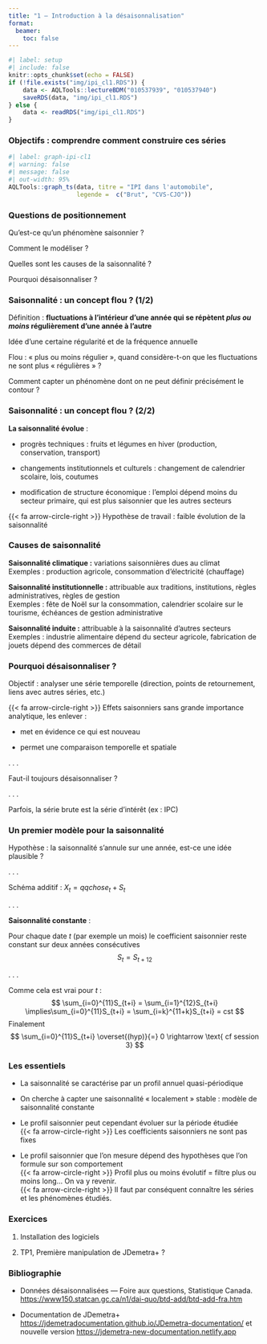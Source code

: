 ```yaml
---
title: "1 – Introduction à la désaisonnalisation"
format: 
  beamer:
    toc: false
---
```



```r
#| label: setup
#| include: false
knitr::opts_chunk$set(echo = FALSE)
if (!file.exists("img/ipi_cl1.RDS")) {
	data <- AQLTools::lectureBDM("010537939", "010537940")
	saveRDS(data, "img/ipi_cl1.RDS")	
} else {
	data <- readRDS("img/ipi_cl1.RDS")
}
```


### Objectifs : comprendre comment construire ces séries

```r
#| label: graph-ipi-cl1
#| warning: false
#| message: false
#| out-width: 95%
AQLTools::graph_ts(data, titre = "IPI dans l'automobile",
				   legende =  c("Brut", "CVS-CJO"))
```


### Questions de positionnement

Qu'est-ce qu'un phénomène saisonnier ?


Comment le modéliser ?



Quelles sont les causes de la saisonnalité ?


Pourquoi désaisonnaliser ?



### Saisonnalité : un concept flou ? (1/2)

Définition : **fluctuations à l'intérieur d'une année qui se répètent *plus ou moins* régulièrement d'une année à l'autre**

   

Idée d'une certaine régularité et de la fréquence annuelle

  

Flou : «\ plus ou moins régulier\ », quand considère-t-on que les fluctuations ne sont plus «\ régulières\ » ?

Comment capter un phénomène dont on ne peut définir précisément le contour ?

### Saisonnalité : un concept flou ? (2/2)

**La saisonnalité évolue**  :

- progrès techniques : fruits et légumes en hiver (production, conservation, transport) 

- changements institutionnels et culturels : changement de calendrier scolaire, lois, coutumes

- modification de structure économique : l'emploi dépend moins du secteur primaire, qui est plus saisonnier que les autres secteurs 

{{< fa arrow-circle-right >}} Hypothèse de travail : faible évolution de la saisonnalité


### Causes de saisonnalité

**Saisonnalité climatique :** variations saisonnières dues au climat  
Exemples : production agricole, consommation d'électricité (chauffage)  


**Saisonnalité institutionnelle :** attribuable aux traditions, institutions, règles administratives, règles de gestion  
Exemples : fête de Noël sur la consommation, calendrier scolaire sur le tourisme, échéances de gestion administrative  


**Saisonnalité induite :** attribuable à la saisonnalité d'autres secteurs
Exemples : industrie alimentaire dépend du secteur agricole, fabrication de jouets dépend des commerces de détail


### Pourquoi désaisonnaliser ?

Objectif : analyser une série temporelle (direction, points de retournement, liens avec autres séries, etc.)

{{< fa arrow-circle-right >}} Effets saisonniers sans grande importance analytique, les enlever :

- met en évidence ce qui est nouveau

- permet une comparaison temporelle et spatiale

. . .

 Faut-il toujours désaisonnaliser ?

. . .

Parfois, la série brute est la série d'intérêt (ex : IPC)

### Un premier modèle pour la saisonnalité {.smaller}

Hypothèse : la saisonnalité s'annule sur une année, est-ce une idée plausible ?

. . .

Schéma additif : $X_t=qqchose_t+S_t$

. . .

**Saisonnalité constante**  :

Pour chaque date $t$ (par exemple un mois) le coefficient saisonnier reste constant sur deux années consécutives
$$
S_t = S_{t+12}
$$

. . .

Comme cela est vrai pour  $t$ : 
$$
\sum_{i=0}^{11}S_{t+i} = \sum_{i=1}^{12}S_{t+i}
\implies\sum_{i=0}^{11}S_{t+i} = \sum_{i=k}^{11+k}S_{t+i} = cst
$$
Finalement
$$
\sum_{i=0}^{11}S_{t+i} \overset{(hyp)}{=} 0 \rightarrow
 \text{ cf session 3}
$$


### Les essentiels

- La saisonnalité se caractérise par un profil annuel quasi-périodique

- On cherche à capter une saisonnalité «\ localement\ » stable : modèle de saisonnalité constante

- Le profil saisonnier peut cependant évoluer sur la période étudiée  
{{< fa arrow-circle-right >}} Les coefficients saisonniers ne sont pas fixes  

- Le profil saisonnier que l'on mesure dépend des hypothèses que l'on formule sur son comportement  
{{< fa arrow-circle-right >}} Profil plus ou moins évolutif = filtre plus ou moins long... On va y revenir.  
{{< fa arrow-circle-right >}} Il faut par conséquent connaître les séries et les phénomènes étudiés.

### Exercices

1. Installation des logiciels

2. TP1, Première manipulation de JDemetra+ ?

### Bibliographie

- Données désaisonnalisées — Foire aux questions, Statistique Canada. <https://www150.statcan.gc.ca/n1/dai-quo/btd-add/btd-add-fra.htm>

- Documentation de JDemetra+ <https://jdemetradocumentation.github.io/JDemetra-documentation/> et nouvelle version <https://jdemetra-new-documentation.netlify.app>


